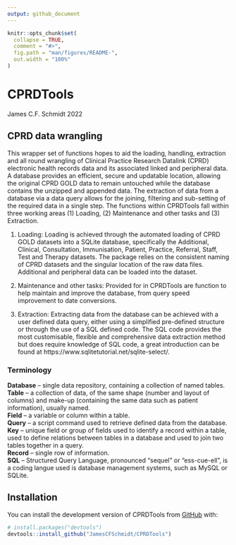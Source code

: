```yaml
---
output: github_document
---
```


<!-- README.md is generated from README.Rmd. Please edit that file -->

```r
knitr::opts_chunk$set(
  collapse = TRUE,
  comment = "#>",
  fig.path = "man/figures/README-",
  out.width = "100%"
)
```

# CPRDTools

<!-- badges: start -->
<!-- badges: end -->
James C.F. Schmidt 2022

## CPRD data wrangling 

This wrapper set of functions hopes to aid the loading, handling, extraction and all round wrangling of Clinical Practice Research Datalink (CPRD) electronic health records data and its associated linked and peripheral data. A database provides an efficient, secure and updatable location, allowing the original CPRD GOLD data to remain untouched while the database contains the unzipped and appended data. The extraction of data from a database via a data query allows for the joining, filtering and sub-setting of the required data in a single step. The functions within CPRDTools fall within three working areas (1) Loading, (2) Maintenance and other tasks and (3) Extraction. 

(1) Loading:
Loading is achieved through the automated loading of CPRD GOLD datasets into a SQLite database, specifically the Additional, Clinical, Consultation, Immunisation, Patient, Practice, Referral, Staff, Test and Therapy datasets. The package relies on the consistent naming of CPRD datasets and the singular location of the raw data files. Additional and peripheral data can be loaded into the dataset.

(2) Maintenance and other tasks:
Provided for in CPRDTools are function to help maintain and improve the database, from query speed improvement to date conversions. 

(3) Extraction: 
Extracting data from the database can be achieved with a user defined data query, either using a simplified pre-defined structure or through the use of a SQL defined code. The SQL code provides the most customisable, flexible and comprehensive data extraction method but does require knowledge of SQL code, a great introduction can be found at https://www.sqlitetutorial.net/sqlite-select/.

### Terminology

**Database** – single data repository, containing a collection of named tables.<br/>
**Table** – a collection of data, of the same shape (number and layout of columns) and make-up (containing the same data such as patient information), usually named.<br/>
**Field** – a variable or column within a table.<br/>
**Query** – a script command used to retrieve defined data from the database.<br/>
**Key** – unique field or group of fields used to identify a record within a table, used to define relations between tables in a database and used to join two tables together in a query.<br/>
**Record** – single row of information.<br/>
**SQL** – Structured Query Language, pronounced “sequel” or "ess-cue-ell", is a coding langue used is database management systems, such as MySQL or SQLite.<br/>

## Installation
You can install the development version of CPRDTools from [GitHub](https://github.com/) with:

``` r
# install.packages("devtools")
devtools::install_github("JamesCFSchmidt/CPRDTools")
```
